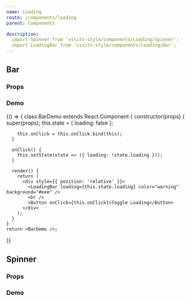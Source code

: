 ```yaml
---
name: Loading
route: /components/loading
parent: Components

description:
  import Spinner from 'visits-style/components/Loading/Spinner';
  import LoadingBar from 'visits-style/components/Loading/Bar';
---
```



## Bar

### Props

<PropsTable of={LoadingBar} />

### Demo

<Playground>
  {() => {
    class BarDemo extends React.Component {
      constructor(props) {
        super(props);
        this.state = { loading: false };

        this.onClick = this.onClick.bind(this);
      }

      onClick() {
        this.setState(state => ({ loading: !state.loading }));
      }

      render() {
        return (
          <div style={{ position: 'relative' }}>
            <LoadingBar loading={this.state.loading} color="warning" background="#eee" />
            <br />
            <Button onClick={this.onClick}>Toggle Loading</Button>
          </div>
        );
      }
    }
    return <BarDemo />;
  }}
</Playground>


## Spinner

### Props

<PropsTable of={Spinner} />

### Demo

<Playground>
  <Spinner color="info" width="50px" height="50px" style={{ margin: '0.5rem' }} />
  <Spinner color="primary" width="50px" height="50px" borderSize="5px" style={{ margin: '0.5rem' }} />
</Playground>

